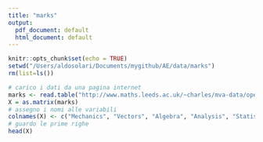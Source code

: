 ```yaml
---
title: "marks"
output:
  pdf_document: default
  html_document: default
---
```


```r
knitr::opts_chunk$set(echo = TRUE)
setwd("/Users/aldosolari/Documents/mygithub/AE/data/marks")
rm(list=ls())
```

```r
# carico i dati da una pagina internet
marks <- read.table("http://www.maths.leeds.ac.uk/~charles/mva-data/openclosedbook.dat",header = TRUE)
X = as.matrix(marks)
# assegno i nomi alle variabili
colnames(X) <- c("Mechanics", "Vectors", "Algebra", "Analysis", "Statistics")
# guardo le prime righe 
head(X)
```
